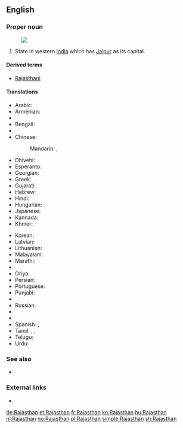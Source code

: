 ==English==

===Proper noun===
{{en-proper noun}}
[[Image:Rajasthan in India (disputed hatched).svg|thumb|]]

# State in western [[India]] which has [[Jaipur]] as its capital.

====Derived terms====
* [[Rajasthani]]

====Translations====
{{trans-top|a state in western India}}
* Arabic: {{t|ar|راجاستان|m|tr=rajastān}}
* Armenian: {{t|hy|Ռաջաստան|tr=Raǰastan}}
* {{trreq|as}}
* Bengali: {{t|bn|রাজস্থান|sc=Beng|tr=rājasthān}}
* {{trreq|hne}}
* Chinese:
*: Mandarin: {{t+|cmn|拉賈斯坦邦|sc=Hani}}, {{t|cmn|拉贾斯坦邦|tr=Lājiǎsītǎn-bāng|sc=Hani}}
* Dhivehi: {{t|dv|ރާޖަސްތާން|sc=Thaa}}
* Esperanto: {{t|eo|Raĝastano}}
* Georgian: {{t|ka|რაჯასტანი|sc=Geor|tr=rajastʼani}}
* Greek: {{t|el|Ράτζασταν|f|tr=Rátzastan}}
* Gujarati: {{t|gu|રાજસ્થાન|sc=Gujr|tr=rājasthān}}
* Hebrew: {{t|he|ראג'סטאן}}
* Hindi: {{t+|hi|राजस्थान|tr=rājasthān}}
* Hungarian: {{t+|hu|Rádzsasztán}}
* Japanese: {{t|ja|ラージャスターン|tr=Rājasutān}}
* Kannada: {{t|kn|ರಾಜಸ್ಥಾನ|sc=Knda|tr=rājasthān}}
* Khmer: {{t|km|រាជស្ថាន|tr=riec stʰaan|sc=Khmr}}
{{trans-mid}}
* Korean: {{t|ko|라자스탄|tr=Rajaseutan|sc=Hang}}
* Latvian: {{t|lv|Rādžastāna}}
* Lithuanian: {{t|lt|Radžasthanas}}
* Malayalam: {{t|ml|രാജസ്ഥാൻ|sc=Mlym|tr=rājasthān}}
* Marathi: {{t|mr|राजस्थान|tr=rājasthān|sc=Deva}}
* {{trreq|lus}}
* Oriya: {{t|or|ରାଜସ୍ଥାନ|sc=Orya|tr=rājasthān}}
* Persian: {{t|fa|راجستان|tr=rājastān}}
* Portuguese: {{t|pt|Rajastão|m}}
* Punjabi: {{t|pa|ਰਾਜਸਥਾਨ|sc=Guru|tr=rājasthān}}
* {{trreq|raj}}
* Russian: {{t|ru|Раджастхан|m|tr=Radžastxán}}
* {{trreq|sat}}
* {{trreq|sip}}
* Spanish: {{t|es|Rajastán}}, {{t|es|Rayastán}}
* Tamil: {{t|ta|ராஜஸ்தான்|sc=Taml}}, {{t|ta|இராஜஸ்தான்|sc=Taml}}, {{t|ta|இராச்சசுத்தான்|sc=Taml}}
* Telugu: {{t+|te|రాజస్థాన్|tr=rājasthān}}
* Urdu: {{t|ur|راجستھان|tr=rājasthān}}
{{trans-bottom}}

===See also===
* {{list:states of India/en}}

===External links===
* {{pedialite}}

[[de:Rajasthan]]
[[et:Rajasthan]]
[[fr:Rajasthan]]
[[kn:Rajasthan]]
[[hu:Rajasthan]]
[[nl:Rajasthan]]
[[no:Rajasthan]]
[[pl:Rajasthan]]
[[simple:Rajasthan]]
[[sh:Rajasthan]]